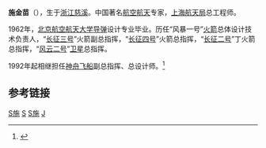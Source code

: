 '''施金苗'''（{{bd|1936年|7月|}}），生于[[浙江|浙江]][[慈溪|慈溪]]。中国著名[[航空|航空]][[航天|航天]]专家，[[上海航天局|上海航天局]]总工程师。

1962年，[[北京航空航天大学|北京航空航天大学]][[导弹|导弹]]设计专业毕业。历任“风暴一号”[[火箭|火箭]]总体设计技术负责人，“[[长征三号|长征三号]]”火箭副总指挥，“[[长征四号|长征四号]]”火箭总指挥，“[[长征二号|长征二号]]”丁火箭总指挥，“[[风云二号|风云二号]]”[[人造衛星|卫星]]总指挥。

1992年起相继担任[[神舟飞船|神舟飞船]]副总指挥、总设计师。<ref name="施金苗神州">{{cite web |url=http://www.people.com.cn/GB/keji/25509/30062/30112/2133888.html |title=神舟飞船副总设计师：施金苗 |publisher=人民网 |accessdate=2011年12月31日 |language=zh |archive-date=2016年3月4日 |archive-url=https://web.archive.org/web/20160304070149/http://www.people.com.cn/GB/keji/25509/30062/30112/2133888.html |dead-url=no }}</ref>

==参考链接==
{{reflist}}

[[Category:中国航天工程师|S施]]
[[Category:北京航空航天大学校友|S]]
[[Category:慈溪人|S施]]
[[Category:施姓|J]]